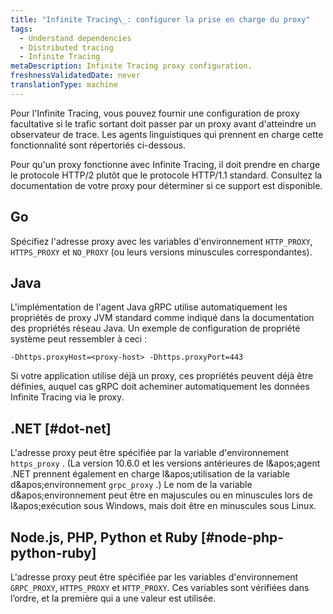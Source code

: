 ```yaml
---
title: "Infinite Tracing\_: configurer la prise en charge du proxy"
tags:
  - Understand dependencies
  - Distributed tracing
  - Infinite Tracing
metaDescription: Infinite Tracing proxy configuration.
freshnessValidatedDate: never
translationType: machine
---
```


Pour l&apos;Infinite Tracing, vous pouvez fournir une configuration de proxy facultative si le trafic sortant doit passer par un proxy avant d&apos;atteindre un observateur de trace. Les agents linguistiques qui prennent en charge cette fonctionnalité sont répertoriés ci-dessous.

<Callout variant="important">
  Pour qu&apos;un proxy fonctionne avec Infinite Tracing, il doit prendre en charge le protocole HTTP/2 plutôt que le protocole HTTP/1.1 standard. Consultez la documentation de votre proxy pour déterminer si ce support est disponible.
</Callout>

## Go

Spécifiez l&apos;adresse proxy avec les variables d&apos;environnement `HTTP_PROXY`, `HTTPS_PROXY` et `NO_PROXY` (ou leurs versions minuscules correspondantes).

## Java

L&apos;implémentation de l&apos;agent Java gRPC utilise automatiquement les propriétés de proxy JVM standard comme indiqué dans la documentation des propriétés réseau Java. Un exemple de configuration de propriété système peut ressembler à ceci :

```
-Dhttps.proxyHost=<proxy-host> -Dhttps.proxyPort=443
```

Si votre application utilise déjà un proxy, ces propriétés peuvent déjà être définies, auquel cas gRPC doit acheminer automatiquement les données Infinite Tracing via le proxy.

## .NET [#dot-net]

L&apos;adresse proxy peut être spécifiée par la variable d&apos;environnement `https_proxy` . (La version 10.6.0 et les versions antérieures de l&amp;apos;agent .NET prennent également en charge l&amp;apos;utilisation de la variable d&amp;apos;environnement `grpc_proxy` .) Le nom de la variable d&amp;apos;environnement peut être en majuscules ou en minuscules lors de l&amp;apos;exécution sous Windows, mais doit être en minuscules sous Linux.

## Node.js, PHP, Python et Ruby [#node-php-python-ruby]

L&apos;adresse proxy peut être spécifiée par les variables d&apos;environnement `GRPC_PROXY`, `HTTPS_PROXY` et `HTTP_PROXY`. Ces variables sont vérifiées dans l’ordre, et la première qui a une valeur est utilisée.